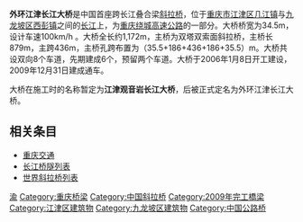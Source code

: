 {{Infobox Bridge
|bridge_name   = 外环江津长江大桥
|image         = Guanyinyan Yangtze River Bridge.JPG
|caption       = 外环江津长江大桥
|official_name = 
|carries       = {{China Expwy Name|G93}}<br>{{China Expwy Name|G5001}}
|crosses       = [[长江|长江]]
|locale        = [[重庆市|重庆市]][[九龙坡区|九龙坡区]]和[[江津区|江津区]]
|maint         = 
|id            = 
|designer      =
|design        = [[斜拉桥|斜拉桥]]
|material      =
|spans         =
|pierswater    = 
|mainspan      = 436米
|length        = 1172米
|width         = 34.5米
|height        = 172.79米
|load          = 
|clearance     = 
|below         = 
|traffic       = 
|begin         = 2006年1月8日
|complete      = 
|open          = 2009年12年31日
|heritage      =
|collapsed     =
|preceded      =
|followed      =
|closed        = 
|toll          = 
|also_known_as =
|map_cue       = 
|map_image     = 
|map_text      = 
|map_width     = 
|coordinates   ={{coord|29.259|106.325|dim:1000_scale:10000_region:CN_type:landmark_source:dewiki|display=inline,title}}
|lat           = 
|long          = 
|extra         =
}}

'''外环江津长江大桥'''是中国首座跨长江叠合梁[[斜拉桥|斜拉桥]]，位于[[重庆市|重庆市]][[江津区|江津区]][[几江镇|几江镇]]与[[九龙坡区|九龙坡区]][[西彭镇|西彭镇]]之间的[[长江|长江]]上，为[[重庆绕城高速公路|重庆绕城高速公路]]的一部分。大桥桥宽为34.5m，设计车速100km/h 。大桥全长约1,172m，主桥为双塔双索面斜拉桥，主桥长879m，主跨436m，主桥孔跨布置为（35.5+186+436+186+35.5）m。大桥共设双向8个车道，先期建成6个，预留两个车道。大桥于2006年1月8日开工建设，2009年12月31日建成通车。

大桥在施工时的名称暂定为'''江津观音岩长江大桥'''，后被正式定名为外环江津长江大桥。

== 相关条目 ==
*[[重庆交通|重庆交通]]
*[[长江桥隧列表|长江桥隧列表]]
* [[世界斜拉桥列表|世界斜拉桥列表]]

{{Crossings navbox
|structure= [[长江桥隧列表|桥梁与隧道]]
|place= [[长江|长江]]
|bridge= 外环江津长江大桥
|bridge signs= {{China Expwy Name|G93}}<br>{{China Expwy Name|G5001}}
|upstream= [[鼎山长江大桥|鼎山长江大桥]]
|upstream signs= {{中国国道名|212}}<br>[[重庆轨道交通5号线|重庆轨道交通5号线]]
|downstream= [[地维长江大桥|地维长江大桥]]
|downstream signs= 两车道公路
}}
{{重慶橋樑}}

{{DEFAULTSORT:W}}
[[Category:长江大桥|渝]]
[[Category:重庆桥梁|Category:重庆桥梁]]
[[Category:中国斜拉桥|Category:中国斜拉桥]]
[[Category:2009年完工橋梁|Category:2009年完工橋梁]]
[[Category:江津区建筑物|Category:江津区建筑物]]
[[Category:九龙坡区建筑物|Category:九龙坡区建筑物]]
[[Category:中国公路桥|Category:中国公路桥]]